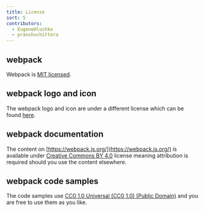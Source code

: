 ```yaml
---
title: License
sort: 5
contributors:
  - EugeneHlushko
  - pranshuchittora
---
```


## webpack

Webpack is [MIT licensed](https://github.com/webpack/webpack/blob/main/LICENSE).

## webpack logo and icon

The webpack logo and icon are under a different license which can be
found [here](https://github.com/webpack/media).

## webpack documentation

The content on [https://webpack.js.org/](https://webpack.js.org/) is available under [Creative Commons BY 4.0](https://creativecommons.org/licenses/by/4.0/) license meaning attribution is required should you use the content elsewhere.

## webpack code samples

The code samples use [CC0 1.0 Universal (CC0 1.0) (Public Domain)](https://creativecommons.org/publicdomain/zero/1.0/) and you are free to use them as you like.
